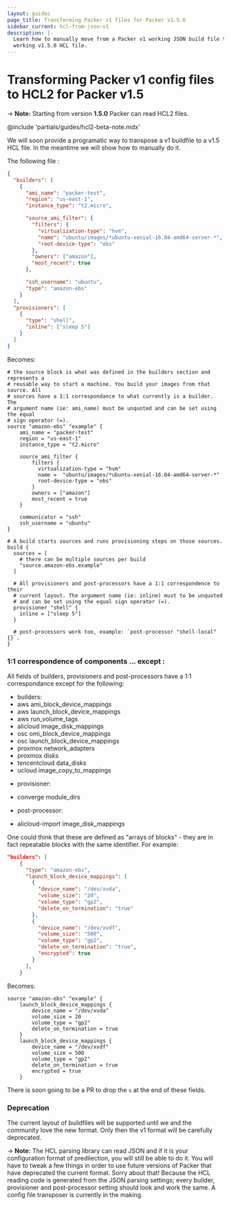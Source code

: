 ```yaml
---
layout: guides
page_title: Transforming Packer v1 files for Packer v1.5.0
sidebar_current: hcl-from-json-v1
description: |-
  Learn how to manually move from a Packer v1 working JSON build file to a
  working v1.5.0 HCL file.
---
```


# Transforming Packer v1 config files to HCL2 for Packer v1.5

-> **Note:** Starting from version **1.5.0** Packer can read HCL2 files.

@include 'partials/guides/hcl2-beta-note.mdx'

We will soon provide a programatic way to transpose a v1 buildfile to a v1.5
HCL file. In the meantime we will show how to manually do it.

The following file :

```json
{
  "builders": [
    {
      "ami_name": "packer-test",
      "region": "us-east-1",
      "instance_type": "t2.micro",

      "source_ami_filter": {
        "filters": {
          "virtualization-type": "hvm",
          "name": "ubuntu/images/*ubuntu-xenial-16.04-amd64-server-*",
          "root-device-type": "ebs"
        },
        "owners": ["amazon"],
        "most_recent": true
      },

      "ssh_username": "ubuntu",
      "type": "amazon-ebs"
    }
  ],
  "provisioners": [
    {
      "type": "shell",
      "inline": ["sleep 5"]
    }
  ]
}
```

Becomes:

```hcl
# the source block is what was defined in the builders section and represents a
# reusable way to start a machine. You build your images from that source. All
# sources have a 1:1 correspondance to what currently is a builder. The
# argument name (ie: ami_name) must be unquoted and can be set using the equal
# sign operator (=).
source "amazon-ebs" "example" {
    ami_name = "packer-test"
    region = "us-east-1"
    instance_type = "t2.micro"

    source_ami_filter {
        filters {
          virtualization-type = "hvm"
          name =  "ubuntu/images/*ubuntu-xenial-16.04-amd64-server-*"
          root-device-type = "ebs"
        }
        owners = ["amazon"]
        most_recent = true
    }

    communicator = "ssh"
    ssh_username = "ubuntu"
}

# A build starts sources and runs provisioning steps on those sources.
build {
  sources = [
    # there can be multiple sources per build
    "source.amazon-ebs.example"
  ]

  # All provisioners and post-processors have a 1:1 correspondence to their
  # current layout. The argument name (ie: inline) must to be unquoted
  # and can be set using the equal sign operator (=).
  provisioner "shell" {
    inline = ["sleep 5"]
  }

  # post-processors work too, example: `post-processor "shell-local" {}`.
}

```

### 1:1 correspondence of components ... except :

All fields of builders, provisioners and post-processors have a 1:1
correspondance except for the following:

- builders:
- aws ami_block_device_mappings
- aws launch_block_device_mappings
- aws run_volume_tags
- alicloud image_disk_mappings
- osc omi_block_device_mappings
- osc launch_block_device_mappings
- proxmox network_adapters
- proxmox disks
- tencentcloud data_disks
- ucloud image_copy_to_mappings

* provisioner:
* converge module_dirs

* post-processor:
* alicloud-import image_disk_mappings

One could think that these are defined as "arrays of blocks" - they are in fact
repeatable blocks with the same identifier. For example:

```json
"builders": [
    {
      "type": "amazon-ebs",
      "launch_block_device_mappings": [
        {
          "device_name": "/dev/xvda",
          "volume_size": "20",
          "volume_type": "gp2",
          "delete_on_termination": "true"
        },
        {
          "device_name": "/dev/xvdf",
          "volume_size": "500",
          "volume_type": "gp2",
          "delete_on_termination": "true",
          "encrypted": true
        }
      ],
    }
```

Becomes:

```hcl
source "amazon-ebs" "example" {
    launch_block_device_mappings {
        device_name = "/dev/xvda"
        volume_size = 20
        volume_type = "gp2"
        delete_on_termination = true
    }
    launch_block_device_mappings {
        device_name = "/dev/xvdf"
        volume_size = 500
        volume_type = "gp2"
        delete_on_termination = true
        encrypted = true
    }
```

There is soon going to be a PR to drop the `s` at the end of these fields.

### Deprecation

The current layout of buildfiles will be supported until we and the community
love the new format. Only then the v1 format will be carefully deprecated.

-> **Note:** The HCL parsing library can read JSON and if it is your
configuration format of predilection, you will still be able to do it. You will
have to tweak a few things in order to use future versions of Packer that have
deprecated the current format. Sorry about that! Because the HCL reading code
is generated from the JSON parsing settings; every builder, provisioner and
post-processor setting should look and work the same. A config file transposer
is currently in the making.

